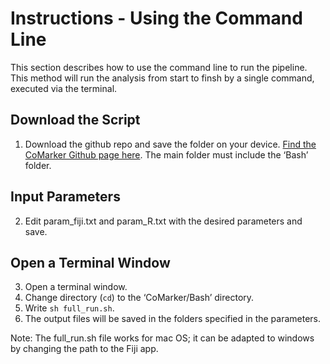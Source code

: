 # Instructions - Using the Command Line

This section describes how to use the command line to run the pipeline. This method will run the analysis from start to finsh by a single command, executed via the terminal.

## Download the Script

1.  Download the github repo and save the folder on your device. [Find the CoMarker Github page here](https://github.com/MAP-AD/CoMarker). The main folder must include the 'Bash' folder.

## Input Parameters

2.  Edit param_fiji.txt and param_R.txt with the desired parameters and save.

## Open a Terminal Window

3.  Open a terminal window.
4.  Change directory (`cd`) to the 'CoMarker/Bash' directory.
5.  Write `sh full_run.sh`.
6.  The output files will be saved in the folders specified in the parameters.

Note: The full_run.sh file works for mac OS; it can be adapted to windows by changing the path to the Fiji app.
